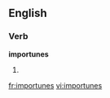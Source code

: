 
==English==

===Verb===
'''importunes'''

# {{third-person singular of|[[importune]]}}

[[fr:importunes]]
[[vi:importunes]]
